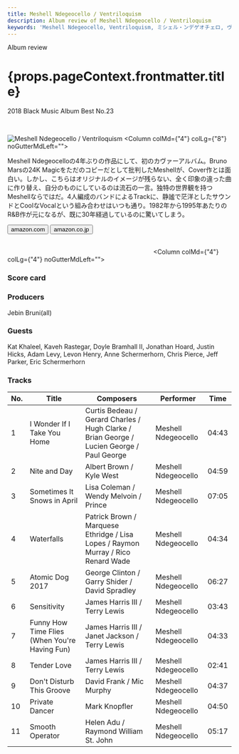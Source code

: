 ```yaml
---
title: Meshell Ndegeocello / Ventriloquism
description: Album review of Meshell Ndegeocello / Ventriloquism
keywords: 'Meshell Ndegeocello, Ventriloquism, ミシェル・ンデゲオチェロ, ヴェントリロクィズム'
---
```




<p className="largeP">Album review</p>
<h1 className="h1--no--margin">{props.pageContext.frontmatter.title}</h1>
<p className="largeP"><Link to="/best50/2018/">2018 Black Music Album Best No.23</Link></p>

<br/>
<Row  className="image-card-group">
	<Column colMd={"3"} colLg={"4"} noGutterMdLeft="">
       <ImageCard>

![Meshell Ndegeocello / Ventriloquism](../../images/cd/ndegeocelllo4L.jpg) 
</ImageCard>
	</Column>
	<Column colMd={"4"} colLg={"8"} noGutterMdLeft="">
	<p>
	Meshell Ndegeocelloの4年ぶりの作品にして、初のカヴァーアルバム。Bruno Marsの24K Magicをただのコピーだとして批判したMeshellが、Cover作とは面白い。しかし、こちらはオリジナルのイメージが残らない、全く印象の違った曲に作り替え、自分のものにしているのは流石の一言。独特の世界観を持つMeshellならではだ。4人編成のバンドによるTrackに、静謐で茫洋としたサウンドとCoolなVocalという組み合わせはいつも通り。1982年から1995年あたりのR&B作が元になるが、既に30年経過しているのに驚いてしまう。</p>
	<div>
	    <Button className="button-right-mergin"  href="https://amzn.to/38fCZls" kind="primary" size="small" renderIcon={ArrowUpRight24}>
        amazon.com
      </Button>
      <Button className="button-right-mergin"  href="https://amzn.to/2BqLQVj" kind="secondary" size="small" renderIcon={ArrowUpRight24}>
        amazon.co.jp
      </Button>
	</div>
	<a style="display:inline-block;overflow:hidden;background:url(https://linkmaker.itunes.apple.com/ja-jp/lockup.svg?releaseDate=2018-03-16&kind=album&bubble=apple_music&style=mono-black) no-repeat;width:180px;height:45px;" href="https://geo.music.apple.com/jp/album/ventriloquism/1352329829?mt=1&app=music&ls=1&at=11lcug"></a>
	<a style="display:inline-block;overflow:hidden;background:url(https://linkmaker.itunes.apple.com/ja-jp/badge-lrg.svg?releaseDate=2018-03-16&kind=album&bubble=itunes_music) no-repeat;width:140px;height:45px;" href="https://geo.music.apple.com/jp/album/ventriloquism/1352329829?app=itunes&at=11lcug"></a>
	</Column>
</Row>
<Row >
	<Column colMd={"4"} colLg={"4"} noGutterMdLeft="">
<div>
    <h3>Score card</h3>
	<SliderJS1 value="5" />
    <SliderJS2 value="2" />
	<SliderJS3 value="2" />
    <SliderJS4 value="8" />
</div>
</Column>
<Column colMd={"8"} colLg={"8"} noGutterMdLeft="">
<div>
<h3>Producers</h3>
<p>
Jebin Bruni(all)
</p>
<h3>Guests</h3>
<p>
Kat Khaleel, Kaveh Rastegar, Doyle Bramhall II, Jonathan Hoard, Justin Hicks, Adam Levy, Levon Henry, Anne Schermerhorn, Chris Pierce, Jeff Parker, Eric Schermerhorn
</p>
</div>
</Column>
</Row>

<h3>Tracks</h3>

| No. |	 Title                                        |	 Composers                                                                                |	 Performer          | Time	|
| --- |	--------------------------------------------- | ----------------------------------------------------------------------------------------- |	------------------- | ----- |
| 1	  |	I Wonder If I Take You Home                   | Curtis Bedeau / Gerard Charles / Hugh Clarke / Brian George / Lucien George / Paul George |	Meshell Ndegeocello	| 04:43 |
| 2	  |	Nite and Day                                  | Albert Brown / Kyle West                                                                  |	Meshell Ndegeocello	| 04:59 |
| 3	  |	Sometimes It Snows in April                   | Lisa Coleman / Wendy Melvoin / Prince                                                     |	Meshell Ndegeocello	| 07:05 |
| 4	  |	Waterfalls                                    | Patrick Brown / Marquese Ethridge / Lisa Lopes / Raymon Murray / Rico Renard Wade         |	Meshell Ndegeocello	| 04:34 |
| 5	  |	Atomic Dog 2017                               | George Clinton / Garry Shider / David Spradley                                            |	Meshell Ndegeocello	| 06:27 |
| 6	  |	Sensitivity                                   | James Harris III / Terry Lewis                                                            |	Meshell Ndegeocello	| 03:43 |
| 7	  |	Funny How Time Flies (When You're Having Fun) | James Harris III / Janet Jackson / Terry Lewis                                            |	Meshell Ndegeocello	| 04:33 |
| 8	  |	Tender Love                                   | James Harris III / Terry Lewis                                                            |	Meshell Ndegeocello	| 02:41 |
| 9	  |	Don't Disturb This Groove                     | David Frank / Mic Murphy                                                                  |	Meshell Ndegeocello	| 04:37 |
| 10  |	Private Dancer                                | Mark Knopfler                                                                             |	Meshell Ndegeocello	| 04:50 |
| 11  |	Smooth Operator                               | Helen Adu / Raymond William St. John                                                      |	Meshell Ndegeocello	| 05:17 |
